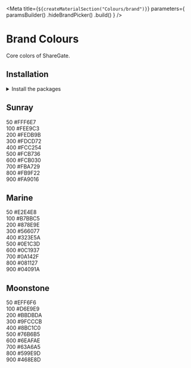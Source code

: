 
<Meta
    title={`${createMaterialSection("Colours/brand")}`}
    parameters={
        paramsBuilder()
            .hideBrandPicker()
            .build()
    }
/>

<Anchor storyId="materials-colours-brand--page" />

<GithubLink filePath="/packages/foundation/src" />

# Brand Colours

Core colors of ShareGate.

## Installation

<details><summary >Install the packages</summary>

Install from <a href={INSTALLATION_PAGE}>the React bundle</a> or as a single package:

```bash
npm install @orbit-ui/css-normalize @orbit-ui/tachyons @orbit-ui/foundation
```

</details>

## Sunray

<div className="mw7">
    <div className="pa4 bg-sunray-50 br4 br--top">
        <div className="flex justify-between">
            <span>50</span>
            <span>#FFF6E7</span>
        </div>
    </div>
    <div className="pa4 bg-sunray-100">
        <div className="flex justify-between">
            <span>100</span>
            <span>#FEE9C3</span>
        </div>
    </div>
    <div className="pa4 bg-sunray-200">
        <div className="flex justify-between">
            <span>200</span>
            <span>#FEDB9B</span>
        </div>
    </div>
    <div className="pa4 bg-sunray-300">
        <div className="flex justify-between">
            <span>300</span>
            <span>#FDCD72</span>
        </div>
    </div>
    <div className="pa4 bg-sunray-400">
        <div className="flex justify-between">
            <span>400</span>
            <span>#FCC254</span>
        </div>
    </div>
    <div className="pa4 bg-sunray-500">
        <div className="flex justify-between">
            <span>500</span>
            <span>#FCB736</span>
        </div>
    </div>
    <div className="pa4 bg-sunray-600">
        <div className="flex justify-between">
            <span>600</span>
            <span>#FCB030</span>
        </div>
    </div>
    <div className="pa4 bg-sunray-700">
        <div className="flex justify-between">
            <span>700</span>
            <span>#FBA729</span>
        </div>
    </div>
    <div className="pa4 bg-sunray-800 white">
        <div className="flex justify-between">
            <span>800</span>
            <span>#FB9F22</span>
        </div>
    </div>
    <div className="pa4 br4 br--bottom bg-sunray-900 white">
        <div className="flex justify-between">
            <span>900</span>
            <span>#FA9016</span>
        </div>
    </div>
</div>

## Marine

<div className="mw7">
    <div className="pa4 bg-marine-50 br4 br--top">
        <div className="flex justify-between">
            <span>50</span>
            <span>#E2E4E8</span>
        </div>
    </div>
    <div className="pa4 bg-marine-100">
        <div className="flex justify-between">
            <span>100</span>
            <span>#B7BBC5</span>
        </div>
    </div>
    <div className="pa4 bg-marine-200">
        <div className="flex justify-between">
            <span>200</span>
            <span>#878E9E</span>
        </div>
    </div>
    <div className="pa4 bg-marine-300">
        <div className="flex justify-between">
            <span>300</span>
            <span>#566077</span>
        </div>
    </div>
    <div className="pa4 bg-marine-400 white">
        <div className="flex justify-between">
            <span>400</span>
            <span>#323E5A</span>
        </div>
    </div>
    <div className="pa4 bg-marine-500 white">
        <div className="flex justify-between">
            <span>500</span>
            <span>#0E1C3D</span>
        </div>
    </div>
    <div className="pa4 bg-marine-600 white">
        <div className="flex justify-between">
            <span>600</span>
            <span>#0C1937</span>
        </div>
    </div>
    <div className="pa4 bg-marine-700 white">
        <div className="flex justify-between">
            <span>700</span>
            <span>#0A142F</span>
        </div>
    </div>
    <div className="pa4 bg-marine-800 white">
        <div className="flex justify-between">
            <span>800</span>
            <span>#081127</span>
        </div>
    </div>
    <div className="pa4 br4 br--bottom bg-marine-900 white">
        <div className="flex justify-between">
            <span>900</span>
            <span>#04091A</span>
        </div>
    </div>
</div>

## Moonstone

<div className="mw7">
    <div className="pa4 bg-moonstone-50 br4 br--top">
        <div className="flex justify-between">
            <span>50</span>
            <span>#EFF6F6</span>
        </div>
    </div>
    <div className="pa4 bg-moonstone-100">
        <div className="flex justify-between">
            <span>100</span>
            <span>#D6E9E9</span>
        </div>
    </div>
    <div className="pa4 bg-moonstone-200">
        <div className="flex justify-between">
            <span>200</span>
            <span>#BBDBDA</span>
        </div>
    </div>
    <div className="pa4 bg-moonstone-300">
        <div className="flex justify-between">
            <span>300</span>
            <span>#9FCCCB</span>
        </div>
    </div>
    <div className="pa4 bg-moonstone-400">
        <div className="flex justify-between">
            <span>400</span>
            <span>#8BC1C0</span>
        </div>
    </div>
    <div className="pa4 bg-moonstone-500">
        <div className="flex justify-between">
            <span>500</span>
            <span>#76B6B5</span>
        </div>
    </div>
    <div className="pa4 bg-moonstone-600">
        <div className="flex justify-between">
            <span>600</span>
            <span>#6EAFAE</span>
        </div>
    </div>
    <div className="pa4 bg-moonstone-700">
        <div className="flex justify-between">
            <span>700</span>
            <span>#63A6A5</span>
        </div>
    </div>
    <div className="pa4 bg-moonstone-800 white">
        <div className="flex justify-between">
            <span>800</span>
            <span>#599E9D</span>
        </div>
    </div>
    <div className="pa4 br4 br--bottom bg-moonstone-900 white">
        <div className="flex justify-between">
            <span>900</span>
            <span>#468E8D</span>
        </div>
    </div>
</div>
